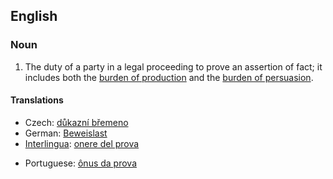 ==English==
{{wikipedia}}
===Noun===
{{en-noun|sg=[[burden]] [[of]] [[proof]]|burdens of proof}}

# {{law}} The duty of a party in a legal proceeding to prove an assertion of fact; it includes both the [[burden of production]] and the [[burden of persuasion]].

====Translations====
{{trans-top|duty of a party in a legal proceeding}}
* Czech: [[důkazní břemeno]] {{n}}
* German: [[Beweislast]] {{f}}
* [[Interlingua]]: [[onere del prova]]
{{trans-mid}}
* Portuguese: [[ônus da prova]] {{m}}
{{trans-bottom}}